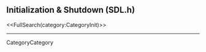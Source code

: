 <!-- #master-page:CategoryTemplate -->
<!-- #master-date:Unknown-Date -->
<!-- format wiki -->
<!-- language en -->

== Initialization & Shutdown (SDL.h) ==

<<FullSearch(category:CategoryInit)>>

----
CategoryCategory
